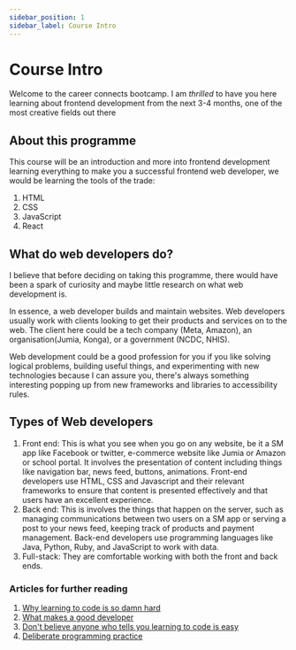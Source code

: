 ```yaml
---
sidebar_position: 1
sidebar_label: Course Intro
---
```


# Course Intro

Welcome to the career connects bootcamp. I am _thrilled_ to have you here learning about frontend development from the next 3-4 months, one of the most creative fields out there

## About this programme

This course will be an introduction and more into frontend development learning everything to make you a successful frontend web developer, we would be learning the tools of the trade:
1. HTML
2. CSS
3. JavaScript
4. React

## What do web developers do?
I believe that before deciding on taking this programme, there would have been a spark of curiosity and maybe little research on what web development is.

In essence, a web developer builds and maintain websites. Web developers usually work with clients looking to get their products and services on to the web. The client here could be a tech company (Meta, Amazon), an organisation(Jumia, Konga), or a government (NCDC, NHIS).

Web development could be a good profession for you if you like solving logical problems, building useful things, and experimenting with new technologies because I can assure you, there's always something interesting popping up from new frameworks and libraries to accessibility rules.

## Types of Web developers

1. Front end: This is what you see when you go on any website, be it a SM app like Facebook or twitter, e-commerce website like Jumia or Amazon or school portal. It involves the presentation of content including things like navigation bar, news feed, buttons, animations. Front-end developers use HTML, CSS and Javascript and their relevant frameworks to ensure that content is presented effectively and that users have an excellent experience.
2. Back end: This is involves the things that happen on the server, such as managing communications between two users on a SM app or serving a post to your news feed, keeping track of products and payment management. Back-end developers use programming languages like Java, Python, Ruby, and JavaScript to work with data.
3. Full-stack: They are comfortable working with both the front and back ends.

### Articles for further reading

1. [Why learning to code is so damn hard](https://www.thinkful.com/blog/why-learning-to-code-is-so-damn-hard/)
2. [What makes a good developer](http://jaredthenerd.com/2013/05/What-Makes-A-Good-Developer/)
3. [Don't believe anyone who tells you learning to code is easy](http://techcrunch.com/2014/05/24/dont-believe-anyone-who-tells-you-learning-to-code-is-easy/)
4. [Deliberate programming practice](https://codequizzes.wordpress.com/2013/04/28/deliberate-programming-practice/)